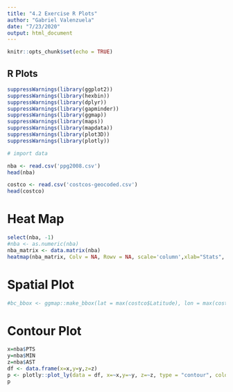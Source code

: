 ---
title: "4.2 Exercise R Plots"
author: "Gabriel Valenzuela"
date: "7/23/2020"
output: html_document
---

```{r setup, include=FALSE}
knitr::opts_chunk$set(echo = TRUE)
```

## R Plots

```{r echo = FALSE}
suppressWarnings(library(ggplot2))
suppressWarnings(library(hexbin))
suppressWarnings(library(dplyr))
suppressWarnings(library(gapminder))
suppressWarnings(library(ggmap))
suppressWarnings(library(maps))
suppressWarnings(library(mapdata))
suppressWarnings(library(plot3D))
suppressWarnings(library(plotly))

# import data

nba <- read.csv('ppg2008.csv')
head(nba)

costco <- read.csv('costcos-geocoded.csv')
head(costco)
```

# Heat Map
```{r echo=FALSE}
select(nba, -1)
#nba <- as.numeric(nba)
nba_matrix <- data.matrix(nba)
heatmap(nba_matrix, Colv = NA, Rowv = NA, scale='column',xlab="Stats", ylab="Values", main="NBA Stats of 2008 Season")
```

# Spatial Plot
```{r echo=FALSE}
#bc_bbox <- ggmap::make_bbox(lat = max(costco$Latitude), lon = max(costco$Longitude), data = costco)
```

# Contour Plot
```{r echo=FALSE}
x=nba$PTS
y=nba$MIN
z=nba$AST
df <- data.frame(x=x,y=y,z=z)
p <- plotly::plot_ly(data = df, x=~x,y=~y, z=~z, type = "contour", colorscale='Jet')
p
```


